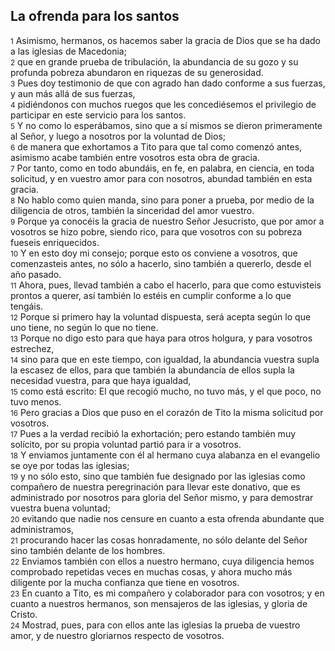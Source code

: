 == La ofrenda para los santos ==

{{anchor|1}} <small>1</small> Asimismo, hermanos, os hacemos saber la gracia de Dios que se ha dado a las iglesias de Macedonia;<br>
{{anchor|2}} <small>2</small> que en grande prueba de tribulación, la abundancia de su gozo y su profunda pobreza abundaron en riquezas de su generosidad.<br>
{{anchor|3}} <small>3</small> Pues doy testimonio de que con agrado han dado conforme a sus fuerzas, y aun más allá de sus fuerzas,<br>
{{anchor|4}} <small>4</small> pidiéndonos con muchos ruegos que les concediésemos el privilegio de participar en este servicio para los santos.<br>
{{anchor|5}} <small>5</small> Y no como lo esperábamos, sino que a sí mismos se dieron primeramente al Señor, y luego a nosotros por la voluntad de Dios;<br>
{{anchor|6}} <small>6</small> de manera que exhortamos a Tito para que tal como comenzó antes, asimismo acabe también entre vosotros esta obra de gracia.<br>
{{anchor|7}} <small>7</small> Por tanto, como en todo abundáis, en fe, en palabra, en ciencia, en toda solicitud, y en vuestro amor para con nosotros, abundad también en esta gracia.<br>
{{anchor|8}} <small>8</small> No hablo como quien manda, sino para poner a prueba, por medio de la diligencia de otros, también la sinceridad del amor vuestro.<br>
{{anchor|9}} <small>9</small> Porque ya conocéis la gracia de nuestro Señor Jesucristo, que por amor a vosotros se hizo pobre, siendo rico, para que vosotros con su pobreza fueseis enriquecidos.<br>
{{anchor|10}} <small>10</small> Y en esto doy mi consejo; porque esto os conviene a vosotros, que comenzasteis antes, no sólo a hacerlo, sino también a quererlo, desde el año pasado.<br>
{{anchor|11}} <small>11</small> Ahora, pues, llevad también a cabo el hacerlo, para que como estuvisteis prontos a querer, así también lo estéis en cumplir conforme a lo que tengáis.<br>
{{anchor|12}} <small>12</small> Porque si primero hay la voluntad dispuesta, será acepta según lo que uno tiene, no según lo que no tiene.<br>
{{anchor|13}} <small>13</small> Porque no digo esto para que haya para otros holgura, y para vosotros estrechez,<br>
{{anchor|14}} <small>14</small> sino para que en este tiempo, con igualdad, la abundancia vuestra supla la escasez de ellos, para que también la abundancia de ellos supla la necesidad vuestra, para que haya igualdad,<br>
{{anchor|15}} <small>15</small> como está escrito: El que recogió mucho, no tuvo más, y el que poco, no tuvo menos.<br>
{{anchor|16}} <small>16</small> Pero gracias a Dios que puso en el corazón de Tito la misma solicitud por vosotros.<br>
{{anchor|17}} <small>17</small> Pues a la verdad recibió la exhortación; pero estando también muy solícito, por su propia voluntad partió para ir a vosotros.<br>
{{anchor|18}} <small>18</small> Y enviamos juntamente con él al hermano cuya alabanza en el evangelio se oye por todas las iglesias;<br>
{{anchor|19}} <small>19</small> y no sólo esto, sino que también fue designado por las iglesias como compañero de nuestra peregrinación para llevar este donativo, que es administrado por nosotros para gloria del Señor mismo, y para demostrar vuestra buena voluntad;<br>
{{anchor|20}} <small>20</small> evitando que nadie nos censure en cuanto a esta ofrenda abundante que administramos,<br>
{{anchor|21}} <small>21</small> procurando hacer las cosas honradamente, no sólo delante del Señor sino también delante de los hombres.<br>
{{anchor|22}} <small>22</small> Enviamos también con ellos a nuestro hermano, cuya diligencia hemos comprobado repetidas veces en muchas cosas, y ahora mucho más diligente por la mucha confianza que tiene en vosotros.<br>
{{anchor|23}} <small>23</small> En cuanto a Tito, es mi compañero y colaborador para con vosotros; y en cuanto a nuestros hermanos, son mensajeros de las iglesias, y gloria de Cristo.<br>
{{anchor|24}} <small>24</small> Mostrad, pues, para con ellos ante las iglesias la prueba de vuestro amor, y de nuestro gloriarnos respecto de vosotros.<br>
